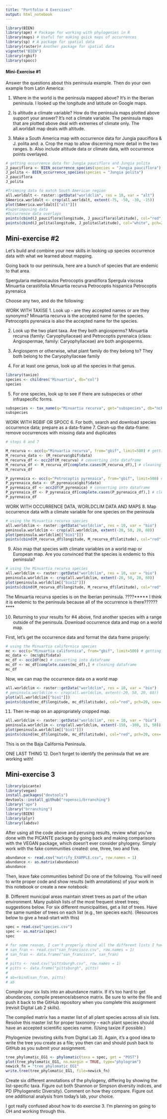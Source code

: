 ```yaml
---
title: "Portfolio 4 Exercises"
output: html_notebook
---
```


```r
library(BIEN)
library(ape) # Package for working with phylogenies in R
library(maps) # Useful for making quick maps of occurrences
library(sp) # A package for spatial data
library(raster)# Another package for spatial data 
vignette("BIEN")
library(rgbif)
library(spocc)
```

#### Mini-Exercise #1 

Answer the questions about this peninsula example. Then do your own example from Latin America:

1. Where in the world is the peninsula mapped above?
   It's in the Iberian peninsula. I looked up the longitude and latitude on Google maps.
   
2. Is altitude a climate variable? How do the peninsula maps plotted above support your answer?
   It's not a climate variable. The peninsula maps that are plotted above deal with extremes of climate only. The all.worldalt map deals with altitude.
   
3. Make a South America map with occurrence data for Jungia pauciflora & J. polita and:
          a. Crop the map to allow discerning more detail in the two ranges.
          b. Also include altitude data or climate data, with occurrence points overlayed.

```r
# getting occurrence data for Jungia pauciflora and Jungia polita
J_pauciflora <- BIEN_occurrence_species(species = "Jungia pauciflora")
J_polita <- BIEN_occurrence_species(species = "Jungia polita")
J_pauciflora
J_polita
```


```r
#Trimming data to match South American region
all.worldalt <- raster::getData("worldclim", res = 10, var = "alt")
SAmerica.worldalt <- crop(all.worldalt, extent(-75, -50, -30, -15))
plot(SAmerica.worldalt[["alt"]])
#Superimposing data
#Occurrence data overlays
points(cbind(J_pauciflora$longitude, J_pauciflora$latitude), col="red", pch=20, cex=.8)
points(cbind(J_polita$longitude, J_polita$latitude), col="white", pch=20, cex=.8)
```


## Mini-exercise #2

Let's build and combine your new skills in looking up species occurrence data with what we learned about mapping. 

Going back to our peninsula, here are a bunch of species that are endemic to that area.

Spergularia melanocaulos
Petrocoptis grandiflora
Spergula viscosa
Minuartia cerastiifolia
Minuartia recurva
Petrocoptis hispanica
Petrocoptis pyrenaica

Choose any two, and do the following:

WORK WITH TAXISE
1. Look up - are they accepted names or are they synonyms?
Minuartia recurva is the accepted name for the species. Petrocoptis pyrenaica is also the accepted name for the species.

2. Look up the two plant taxa. Are they both angiosperms?
Minuartia recurva (family: Caryophyllaceae) and Petrocoptis pyrenaica (class: Angiospermae, family: Caryophyllaceae) are both angiosperms.

3. Angiosperm or otherwise, what plant family do they belong to?
They both belong to the Caryophyllaceae family

4. For at least one genus, look up all the species in that genus.
```r
library(taxize)
species <- children("Minuartia", db="col")
species
```


5. For one species, look up to see if there are subspecies or other infraspecific forms.

```r
subspecies <- tax_name(q="Minuartia recurva", get="subspecies", db="ncbi")
subspecies
```


WORK WITH RGBIF OR SPOCC
6. For both, search and download species occurrence data; prepare as a data-frame
7. Clean-up the data-frame:  remove occurrences with missing data and duplicates

```r
# steps 6 and 7

M_recurva <- occ(q="Minuartia recurva", from="gbif", limit=500) # getting occurrence data
M_recurva_data <- (M_recurva$gbif$data)
M_recurva_df <- occ2df(M_recurva) # converting into dataframe
M_recurva_df <- M_recurva_df[complete.cases(M_recurva_df),] # cleaning dataframe
M_recurva_df

P_pyrenaica <- occ(q="Petrocoptis pyrenaica", from="gbif", limit=500) # getting occurrence data
P_pyrenaica_data <- (P_pyrenaica$gbif$data)
P_pyrenaica_df <- occ2df(P_pyrenaica) # converting into dataframe
P_pyrenaica_df <- P_pyrenaica_df[complete.cases(P_pyrenaica_df),] # cleaning dataframe
P_pyrenaica_df
```


WORK WITH OCCURRENCE DATA, WORLDCLIM DATA AND MAPS
8. Map occurrence data with a climate variable for one species on the peninsula

```r
# using the Minuartia recurva species
all.worldclim <- raster::getData("worldclim", res = 10, var = "bio")
peninsula.worldclim <- crop(all.worldclim, extent(-20, 50, 20, 60))
plot(peninsula.worldclim[["bio1"]])
points(cbind(M_recurva_df$longitude, M_recurva_df$latitude), col="red", pch=20, cex=.8)
```

9. Also map that species with climate variables on a world map or European map. Are you convinced that the species is endemic to this peninsula?

```r
# using the Minuartia recurva species
all.worldclim <- raster::getData("worldclim", res = 10, var = "bio")
peninsula.worldclim <- crop(all.worldclim, extent(-20, 50, 20, 60))
plot(peninsula.worldclim[["bio12"]])
points(cbind(M_recurva_df$longitude, M_recurva_df$latitude), col="red", pch=20, cex=.8)
```

The Minuartia recurva species is on the Iberian peninsula. ????*****
I think it is endemic to the peninsula because all of the occurrence is there??????****

10. Returning to your results for #4 above, find another species with a range outside of the  peninsula. Download occurrence data and map on a world map. 

First, let's get the occurrence data and format the data frame properly:
```r
# using the Minuartia californica species
mc <- occ(q="Minuartia californica", from="gbif", limit=500) # getting occurrence data
mc_data <- (mc$gbif$data)
mc_df <- occ2df(mc) # converting into dataframe
mc_df <- mc_df[complete.cases(mc_df),] # cleaning dataframe
mc_df
```

Now, we can map the occurrence data on a world map
```r
all.worldclim <- raster::getData("worldclim", res = 10, var = "bio")
# peninsula.worldclim <- crop(all.worldclim, extent(-20, 50, 20, 60))
plot(all.worldclim[["bio1"]])
points(cbind(mc_df$longitude, mc_df$latitude), col="red", pch=20, cex=.8)
```

11. Then re-map on an appropriately cropped map.

```r
all.worldclim <- raster::getData("worldclim", res = 10, var = "bio")
peninsula.worldclim <- crop(all.worldclim, extent(-150, -100, 15, 50))
plot(peninsula.worldclim[["bio1"]])
points(cbind(mc_df$longitude, mc_df$latitude), col="red", pch=20, cex=.8)
```

This is on the Baja California Peninsula.

ONE LAST THING
12. Don't forget to identify the peninsula that we are working with!


## Mini-exercise 3

```r
library(picante)
library(vegan)
install.packages("devtools")
devtools::install_github("ropensci/brranching")
library("ape")
library("brranching")
library(BIEN)
library(plyr)
library(labdsv)
```


After using all the code above and perusing results, review what you've done with the PICANTE package by going back and making comparisons with the VEGAN package, which doesn't ever consider phylogeny. Simply work with the fake communities created: one, three, two and five.

```r
abundance <- read.csv("matrify_EXAMPLE.csv", row.names = 1)
abundance <- as.matrix(abundance)
abundance
```


Then, leave fake communities behind! Do one of the following. You will need to write proper code and show results (with annotations) of your work in this notebook or create a new notebook: 

B. Different municipal areas maintain street trees as part of the urban environment. Many publish lists of the most frequent street trees; suggestions below. For six different municipalities, get a list of trees. Have the same number of trees on each list (e.g., ten species each).  (Resources below to give a head-start with this)

```r
spec = read.csv("species.csv")
spec <- as.matrix(spec)
spec

# for some reason, I can't properly rbind all the different lists I have.
# san_fran <- read.csv("san_francisco.csv", row.names = 1)
# san_fran <- data.frame("san_francisco", san_fran)
# 
# pitts <- read.csv("pittsburgh.csv", row.names = 1)
# pitts <- data.frame("pittsburgh", pitts)
# 
# ab=rbind(san_fran, pitts)
# ab
```


Compile your six lists into an abundance matrix. If it's too hard to get abundances, compile presence/absence matrix. Be sure to write the file and push it back to the GitHub repository when you complete this assignment (revisit Digital Lab 2 skills). 

The compiled matrix has a master list of all plant species across all six lists. Resolve this master list for proper taxonomy -- each plant species should have an accepted scientific species name. (Using taxize if possible.)

Phylogenize (revisiting skills from Digital Lab 3). Again, it's a good idea to write the tree you create as a file; you then can and should push back to GitHub as you submit your assignment. 

```r
tree_phylomatic_EG1 <- phylomatic(taxa = spec, get = "POST")
plot(tree_phylomatic_EG1, no.margin = TRUE, type="phylogram")
newick_fn = "tree_phylomatic_EG1"
write.tree(tree_phylomatic_EG1, file=newick_fn)
```

Create six different annotations of the phylogeny, differing by showing the list-specific taxa. 
Figure out both Shannon or Simpson diversity indices, and PD (Phylogenetic Diversity). Comment on how they compare. Figure out one additional analysis from today's lab, your choice. 


I got really confused about how to do exercise 3. I'm planning on going to OH and working through this. 


